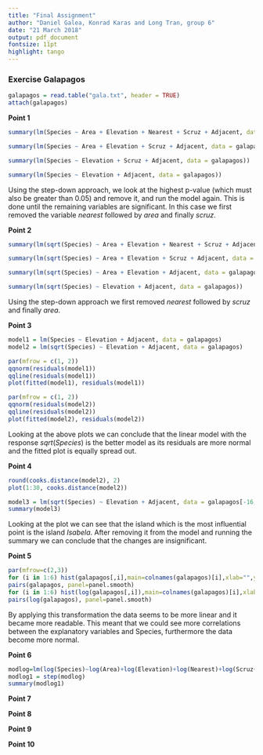 ```yaml
---
title: "Final Assignment"
author: "Daniel Galea, Konrad Karas and Long Tran, group 6"
date: "21 March 2018"
output: pdf_document
fontsize: 11pt
highlight: tango
---
```


### Exercise Galapagos

```r
galapagos = read.table("gala.txt", header = TRUE)
attach(galapagos)
```

**Point 1**

```r
summary(lm(Species ~ Area + Elevation + Nearest + Scruz + Adjacent, data = galapagos))
```


```r
summary(lm(Species ~ Area + Elevation + Scruz + Adjacent, data = galapagos))
```

```r
summary(lm(Species ~ Elevation + Scruz + Adjacent, data = galapagos))
```

```r
summary(lm(Species ~ Elevation + Adjacent, data = galapagos))
```


Using the step-down approach, we look at the highest p-value (which must also be greater than 0.05) and remove it, and run the model again. This is done until the remaining variables are significant. In this case we first removed the variable $nearest$ followed by $area$ and finally $scruz$.


**Point 2**


```r
summary(lm(sqrt(Species) ~ Area + Elevation + Nearest + Scruz + Adjacent, data = galapagos))
```

```r
summary(lm(sqrt(Species) ~ Area + Elevation + Scruz + Adjacent, data = galapagos))
```

```r
summary(lm(sqrt(Species) ~ Area + Elevation + Adjacent, data = galapagos))
```

```r
summary(lm(sqrt(Species) ~ Elevation + Adjacent, data = galapagos))


```

Using the step-down approach we first removed $nearest$ followed by $scruz$ and finally $area$.



**Point 3**

```r
model1 = lm(Species ~ Elevation + Adjacent, data = galapagos)
model2 = lm(sqrt(Species) ~ Elevation + Adjacent, data = galapagos)

par(mfrow = c(1, 2))
qqnorm(residuals(model1))
qqline(residuals(model1))
plot(fitted(model1), residuals(model1))

par(mfrow = c(1, 2))
qqnorm(residuals(model2))
qqline(residuals(model2))
plot(fitted(model2), residuals(model2))
```

Looking at the above plots we can conclude that the linear model with the response $sqrt(Species)$ is the better model as its residuals are more normal and the fitted plot is equally spread out.



**Point 4**

```r
round(cooks.distance(model2), 2)
plot(1:30, cooks.distance(model2))
```

```r
model3 = lm(sqrt(Species) ~ Elevation + Adjacent, data = galapagos[-16, ])
summary(model3)
```

Looking at the plot we can see that the island which is the most influential point is the island $Isabela$. After removing it from the model and running the summary we can conclude that the changes are insignificant.


**Point 5**

```r
par(mfrow=c(2,3))
for (i in 1:6) hist(galapagos[,i],main=colnames(galapagos)[i],xlab="",ylab="")
pairs(galapagos, panel=panel.smooth)
for (i in 1:6) hist(log(galapagos[,i]),main=colnames(galapagos)[i],xlab="",ylab="")
pairs(log(galapagos), panel=panel.smooth)
```


By applying this transformation the data seems to be more linear and it became more readable. This meant that we could see more correlations between the explanatory variables and Species, furthermore the data become more normal.



**Point 6**

```r
modlog=lm(log(Species)~log(Area)+log(Elevation)+log(Nearest)+log(Scruz+1)+log(Adjacent),data=galapagos)
modlog1 = step(modlog)
summary(modlog1)
```

**Point 7**

**Point 8**

**Point 9**

**Point 10**

